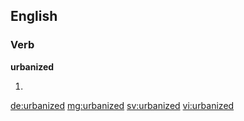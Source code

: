 ==English==

===Verb===
'''urbanized'''

# {{past of|urbanize}}

[[de:urbanized]]
[[mg:urbanized]]
[[sv:urbanized]]
[[vi:urbanized]]